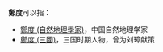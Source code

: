 '''鄭度'''可以指：
* [[鄭度_(自然地理學家)|鄭度 (自然地理學家)]]，中国自然地理学家
* [[鄭度_(三國)|鄭度 (三國)]]，三国时期人物，曾为刘璋献策
{{Disambiguation|D|Cat=二字鄭姓人名消歧義}}